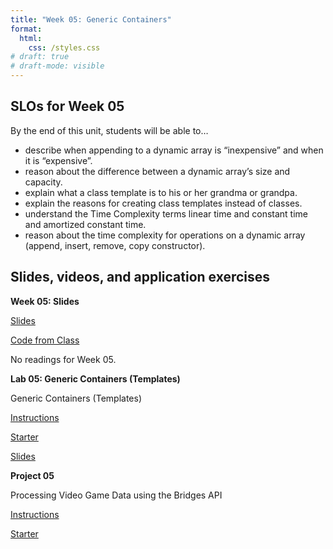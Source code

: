 ```yaml
---
title: "Week 05: Generic Containers"
format: 
  html:
    css: /styles.css
# draft: true
# draft-mode: visible
---
```


## SLOs for Week 05

By the end of this unit, students will be able to...

-   describe when appending to a dynamic array is "inexpensive" and when it is "expensive".
-   reason about the difference between a dynamic array's size and capacity.
-   explain what a class template is to his or her grandma or grandpa.
-   explain the reasons for creating class templates instead of classes.
-   understand the Time Complexity terms linear time and constant time and amortized constant time.
-   reason about the time complexity for operations on a dynamic array (append, insert, remove, copy constructor).

## Slides, videos, and application exercises

:::::: slide-deck
**Week 05: Slides**

::: slides
[Slides](https://docs.google.com/presentation/d/19Dyq-ocaGfhTA623PzKYofXuDHr-gz8eRP19zv65Mu0/edit?usp=sharing){target="_blank"}
:::

::: source
[Code from Class](https://calvincollege-my.sharepoint.com/:f:/g/personal/vtn2_calvin_edu/Eredz2bHiShCtI0CVssiaggB8tUES6QbacEf2cc4PBhTgQ?e=uoV7Uu){target="_blank"}
:::

::: reading
No readings for Week 05.
:::
::::::

<!-- ## Lab -->

:::::: lab
**Lab 05: Generic Containers (Templates)**

Generic Containers (Templates)

::: instructions
[Instructions](/labs/lab05.qmd)
:::

::: starter
[Starter](https://classroom.github.com/a/6VXyhrSc){target="_blank"}
:::

::: slides
[Slides]()
:::
::::::

<!-- ## Homework assignments -->

::::: homework
**Project 05**

Processing Video Game Data using the Bridges API

::: instructions
[Instructions](/projects/proj05.qmd)
:::

::: starter
[Starter](){target="_blank"}
:::
:::::